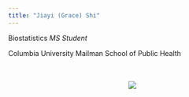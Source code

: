 ```yaml
---
title: "Jiayi (Grace) Shi"
---
```


Biostatistics *MS Student*

Columbia University Mailman School of Public Health


<br/><br/>
<center>
<img src="info/rainbow.gif">
</center>


